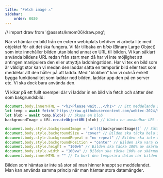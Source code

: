```yaml
---
title: "Fetch image ⚠️" 
sidebar:
    order: 0020
---
```


// import draw from '@assets/kmom06/draw.png'; 

När vi hämtar en bild från en extern webbplats behöver vi arbeta lite med objektet för att det ska fungera. Vi får tillbaka en *blob* (Binary Large Object) som inte innehåller bilden utan bland annat en URL till bilden. Vi kan såklart använda bildens URL redan från start men då har vi inte möjlighet att antingen manipulera den eller utnyttja laddningstiden. Har vi tex en bild som är väldigt stor kan vi medan den laddar sätta en temporär bild eller text som meddelar att den håller på att ladda. Med "blobben" kan vi också enkelt bygga funktionalitet som laddar ned bilden, laddar upp den på en server etc. Vi ska dock bara använda den.

Vi kikar på ett fullt exempel där vi laddar in en bild via fetch och sätter den som bakgrundsbild:

```js title="js"
document.body.innerHTML = "<h1>Please wait...</h1>" // Ett meddelande som visas under tiden
let temp = await fetch(`https://raw.githubusercontent.com/webtec-2024/teacher/refs/heads/main/kmom06/backgrounds/1.jpg`) // Hämta bilddatan
let blob = await temp.blob() // Skapa en blob
backgroundImage = URL.createObjectURL(blob) // Hämta en användbar URL från blob

document.body.style.backgroundImage = `url(${backgroundImage})` // Sätt bilden som bakgrund
document.body.style.backgroundSize = "cover" // Bilden ska täcka hela sidan
document.body.style.backgroundRepeat = "no-repeat" // Bilden ska inte repetera sig
document.body.style.backgroundPosition = "center" // Bilden ska vara centrerad
document.body.style.height = "100vh" // Bilden ska täcka 100% av skärmens höjd
document.body.style.width = "100vw" // Bilden ska täcka 100% av skärmens bredd
document.body.innerHTML = "" // Ta bort den temporära datan när bilden är klar
```

Bilden som hämtas är inte så stor så man hinner knappt se meddelandet. Man kan använda samma princip när man hämtar stora datamängder.
